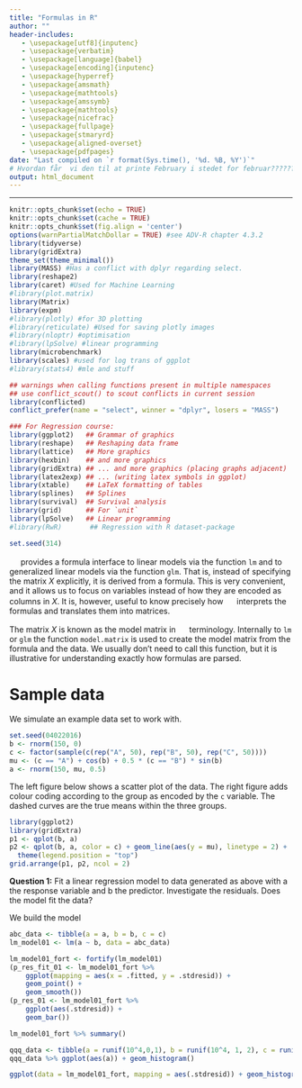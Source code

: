 ```yaml
---
title: "Formulas in R"
author: ""
header-includes:
   - \usepackage[utf8]{inputenc}
   - \usepackage{verbatim}
   - \usepackage[language]{babel}
   - \usepackage[encoding]{inputenc}
   - \usepackage{hyperref}
   - \usepackage{amsmath}
   - \usepackage{mathtools}
   - \usepackage{amssymb}
   - \usepackage{mathtools}
   - \usepackage{nicefrac}
   - \usepackage{fullpage}
   - \usepackage{stmaryrd}
   - \usepackage{aligned-overset}
   - \usepackage{pdfpages}
date: "Last compiled on `r format(Sys.time(), '%d. %B, %Y')`"
# Hvordan får  vi den til at printe February i stedet for februar??????
output: html_document
---
```


------------------------------------------------------------------------

```{=html}
<!-- RMD/RStudio tips:
1. CTRL+SHIFT+C RMD-comments-out the selected lines, with in a standard HTML comment-out format. 

2. CTRL+ALT+I inserts a new r codechunck

3. Pressing CTRL+SHIFT+ENTER when over a code chunck gives you a preview of the results of the chunck

4. CTRL+SHIFT+K gives you a preview of the entire resulting HTML file.

5. Note the different results of '#HS 1' and 
'# HS 1' (without the '') in the output

6. It is possible to compile regular R-scripts into Rmd files - this is done by pressing CTRL+SHIFT+K while attending any R-script. <<<- Though this apparently doesn't work for HS Problems.R for some reason!?!?!? ->>>

7. Selective use of the echo=c(...) option within code chuncks allows assignment of a variable, to show the assignment in the knitted document, and showing the value of the assignment seamlessly as well - see HS2.3

8. It is possible to include results of R-analysis such as summary statistics in LaTeX-equations in RMD, see HS2.3

9. Adding fig.align="center" to a code chunk centers any figures generated by the chunck.

9.1 note that properties of codechunks seem casesensitive; fig.align="center" centers a figure, but fig.align="Center" (with capital C) doesn't

10. A new subtitle needs a blank line before itself: 
'works:

#### HS 7
'

'doesn't:
blablabla
#### HS 7
'

'doesn't either:
<!-- blablabla ->
#### HS 7
'
11. Pressing F7 when marking, or hovering over a word will spellcheck the word

12. CTRL + - (minus) zooms out, CTRL + + (plus) zooms in

13. CTRL + D Deletes the current line, or current selection of lines

14.    THE FOLLOWING SOURCE EDITOR FOLDING METHODS:
14.1   Collapse current fold: ALT + L
14.1.1 Expand current fold: SHIFT + ALT + L
14.2   Collapse "all" subfolds: ALT + O <- !?!! Note that this leaves a small letter 'o' in the text !!?!
14.2.1 Expand "all" subfolds: SHIFT + ALT + O
14.3   Collapse all other folds: ALT + 0 (zero)

15. SHIFT + ALT + J allows you to jump to specific parts of the document

16. Writing a new line with '...' will cause all previous output to be hidden in the knittet document

17. 

18. Note that 'attach' only has the scope of the current R-chunck.

19. One way to get pdf printout is to compile a html-printout, and then, in-browser, 'print' the HTML page      as a pdf.

20. CTRL + SHIFT + M gives the pipe operator.

21. Pressing CTRL + F3 searches on the selected word.

22. ALT + SHIFT + DOWN copies a line to below.

23. CTRL + ALT + K highlights all similar words in block for editing.

24. One might consider switching to Quarto documents as opposed to rmd: https://quarto.org/docs/computations/r.html
-->
```

```{=html}
<!-- R tips:

1. Writing (q<-5) around R code, will both assign and print the code upon assignment 

2. `utils::browseURL(getwd())` opens the working directory, or file location if run in file, using windows explorer

3. The conflicted package gives warnings when called function names appear in multiple namespaces

4. options() provides various global parameters that one may change for the R session.

5. rm() gives you the ability to deallocate memory for a stored R-object, such as a variable

6. ?scale_colour_discrete showcases a way of changing default colour scheme of ggplot

-->
```

```{=html}
<!-- git/shell tips:

1. `git commit -a -m "commit message"` as implemented within the (git) terminal (can be accessed within the git menu in RStudio via the "More" (gear icon)) commits all (-a) files within the perview of git using the message (-m) "commit message"

2. `git push` as implemented within the (git) terminal pushes the commit, as standard and when in a RProject, to the repository's main branch, unless otherwise specified.

3. mv 'filename_old' 'filename_new' used within the shell/terminal will change the name of a file.
-->
```

<!-- ---?--- How do I create a closeable Rmd section, such that I do not have to scroll through the LaTeX commands each time? - !!! Can be done with '-----' through this also creates a line in the knittet document. -->

<!-- How do I publish and share the HTML as a viewable (and linkable) website - this can be done through github? -->

<!-- How can I share R markdown files such that multiple people can edit them at the same time? -->

<!-- Do we need parindent controls as in LaTeX? -->

<!-- Use of the cache function to reduce recompile times -->

<!-- How to close current subsection with a keyboard shortcut? How to close subsubsections,...? - !!!See RMD tip 14!!! -->

<!-- Chunk naming? -->

<!-- How to define variables such that they have scope within their own ## segment? -->

<!-- How do I delete all non-needed variables for each new section in R??? -->

<!-- LaTeX commands -->

\newcommand{\C}{\mathbb{C}}

<!--- Komplekse tal --->

\newcommand{\R}{\mathbb{R}}

<!--- Reelle tal--->

\newcommand{\Q}{\mathbb{Q}}

<!---Rationelle tal--->

\newcommand{\Z}{\mathbb{Z}}

<!---Hele tal--->

\newcommand{\N}{\mathbb{N}}

<!---Naturlige tal--->

\newcommand{\E}{\mathbb{E}}

<!---mean--->

\newcommand{\F}{\mathbb{F}}

<!---Baggrundsrum sigma-alg--->

\newcommand{\B}{\mathbb{B}}

<!---Borel sigma--->

\newcommand{\K}{\mathbb{K}}

<!---Generel field--->

\newcommand{\RB}{\overline{\R}}

<!---Udvidede reelle tal--->

\newcommand{\ms}[1]{\mathscr{#1}}
\newcommand{\mc}[1]{\mathcal{#1}}


\newcommand{\mf}[1]{\mathfrak{#1}}


<!---Arrows -->

\newcommand{\ra}{\rightarrow}

<!---Konvergens pil højre -->

\newcommand{\nra}{\nrightarrow}

<!---ikke Konvergens pil højre -->

\newcommand{\la}{\leftarrow}

<!---Konv pil venstre -->

\newcommand{\nla}{\nleftarrow}

<!---ikke Konvergens pil venstre -->

\newcommand{\lra}{\leftrightarrow}

<!---højre venstre pil -->

\newcommand{\nlra}{\nleftrightarrow}

<!---ikke højre venstre pil -->

\newcommand{\hra}{\hookrightarrow}

<!---Injektiv  pil højre -->

\newcommand{\Ra}{\Rightarrow}

<!---Implikations pil højre -->

\newcommand{\Lra}{\Leftrightarrow}

<!---Bi-implikations pil -->

\newcommand{\Uda}{\Updownarrow}

<!---Bi-implikations pil (op og ned) -->

\newcommand{\Da}{\Downarrow}

<!---implikations pil (ned) -->


\newcommand{\inse}{\overset{\cdot}{=}} <!--- Insert values in calculation -->

\newcommand{\eqd}{\overset{d.}{=}}

<!--- Parenteser --->

\newcommand{\lrp}[1]{\mathopen{}\left({#1}\right)\mathclose{}}

<!-- \left("STUFF"\right) -->

\newcommand{\lrc}[1]{\mathopen{}\left\{{#1}\right\}\mathclose{}}

<!-- \left\{"STUFF"\right\} -->

\newcommand{\lrs}[1]{\mathopen{}\left[{#1}\right]\mathclose{}}

<!-- \left["STUFF"\right] -->

\newcommand{\lrb}[1]{\mathopen{}\left|{#1}\right|\mathclose{}}

<!-- \left|"STUFF"\right| -->

\newcommand{\inner}[2]{\mathopen{}\left\langle #1, #2 \right\rangle\mathclose{}}

<!-- <\left"STUFF1","STUFF2"\right> -->

\newcommand{\norm}[1]{\mathopen{}\left\lVert#1\right\rVert\mathclose{}}

<!-- \left||"STUFF"\right|| -->

\newcommand{\floor}[1]{\lfloor #1 \rfloor}

<!---Floor function --->

\newcommand{\ceil}[1]{\lceil #1 \rceil}

<!---ceil --->

<!--- Farver --->

\newcommand{\blue}[1]{\textcolor{blue}{{#1}}}

<!--- Turning text blue --->

\newcommand{\red}[1]{\textcolor{red}{{#1}}}

<!--- Turning text red --->

\newcommand{\green}[1]{\textcolor{green}{{#1}}}

<!--- Turning text green --->

\newcommand{\purple}[1]{\textcolor{purple}{{#1}}}

<!--- Turning text purple --->

\newcommand{\cyan}[1]{\textcolor{cyan}{{#1}}}

<!--- Turning text cyan --->

\newcommand{\orange}[1]{\textcolor{orange}{{#1}}}

<!--- Turning text orange --->

<!--- Oversetting bold accents --->

\newcommand{\boldhat}[1]{\mathbf{\hat{\text{$#1$}}}}
\newcommand{\boldbar}[1]{\mathbf{\bar{\text{$#1$}}}}
\newcommand{\boldtilde}[1]{\mathbf{\tilde{\text{$#1$}}}}
\newcommand{\boldcheck}[1]{\mathbf{\check{\text{$#1$}}}}
\newcommand{\indep}{\perp \!\!\! \perp}

<!---independence --->


\newcommand{\colvec}[1]{\begin{pmatrix}{#1}\end{pmatrix}}

<!-- Begin column vector - Doesn't seem to work with non-column vectors...-->

\newcommand{\nd}[2]{\mc{N}\lrp{{#1},{#2}}}

<!-- Normal distribution -->

\newcommand{\dnd}[2]{\sim\mc{N}\lrp{{#1},{#2}}}

<!-- Distributed as Normal distribution -->

\newcommand{\wnd}[3]{\frac{1}{\sqrt{2\pi\cdot {#3}}}e^{-\frac{1}{2}\frac{\lrp{{#1}-{#2}}^2}{{#3}}}}

<!-- With normal density (prob = #1, mean = #2, variance = #3 -->

<!-- \newcommand{\Rlogo}{![](../Data/R_logo.png){#id .class width=auto height=16px} } <!-- R logo implemented in text -->

<!-- Image insertion alla LaTeX doesn't seem to work too well..., but inserting the above gives the desired effect. -->
<!-- ![](./figures_images/R_logo.png){#id .class width=auto height=16px} -->



```r
knitr::opts_chunk$set(echo = TRUE)
knitr::opts_chunk$set(cache = TRUE)
knitr::opts_chunk$set(fig.align = 'center')
options(warnPartialMatchDollar = TRUE) #see ADV-R chapter 4.3.2
library(tidyverse)
library(gridExtra)
theme_set(theme_minimal())
library(MASS) #Has a conflict with dplyr regarding select.
library(reshape2)
library(caret) #Used for Machine Learning
#library(plot.matrix) 
library(Matrix)
library(expm)
#library(plotly) #for 3D plotting
#library(reticulate) #Used for saving plotly images
#library(nloptr) #optimisation
#library(lpSolve) #linear programming
library(microbenchmark)
library(scales) #used for log trans of ggplot
#library(stats4) #mle and stuff

## warnings when calling functions present in multiple namespaces
## use conflict_scout() to scout conflicts in current session
library(conflicted) 
conflict_prefer(name = "select", winner = "dplyr", losers = "MASS")

### For Regression course:
library(ggplot2)   ## Grammar of graphics
library(reshape)   ## Reshaping data frame
library(lattice)   ## More graphics
library(hexbin)    ## and more graphics
library(gridExtra) ## ... and more graphics (placing graphs adjacent)
library(latex2exp) ## ... (writing latex symbols in ggplot)
library(xtable)    ## LaTeX formatting of tables
library(splines)   ## Splines
library(survival)  ## Survival analysis
library(grid)      ## For `unit`
library(lpSolve)   ## Linear programming
#library(RwR)       ## Regression with R dataset-package

set.seed(314)
```

![](./figures_images/R_logo.png){#id .class width=auto height=16px} provides a formula interface to linear models via the function `lm` and to generalized linear models via the function `glm`. That is, instead of specifying the matrix $X$ explicitly, it is derived from a formula. This is very convenient, and it allows us to focus on variables instead of how they are encoded as columns in $X.$ It is, however, useful to know precisely how ![](./figures_images/R_logo.png){#id .class width=auto height=16px} interprets the formulas and translates them into matrices.

The matrix $X$ is known as the model matrix in ![](./figures_images/R_logo.png){#id .class width=auto height=16px} terminology. Internally to `lm` or `glm` the function `model.matrix` is used to create the model matrix from the formula and the data. We usually don’t need to call this function, but it is illustrative for understanding exactly how formulas are parsed.

# Sample data
We simulate an example data set to work with.


```r
set.seed(04022016)
b <- rnorm(150, 0)
c <- factor(sample(c(rep("A", 50), rep("B", 50), rep("C", 50))))
mu <- (c == "A") + cos(b) + 0.5 * (c == "B") * sin(b)
a <- rnorm(150, mu, 0.5)
```

The left figure below shows a scatter plot of the data. The right figure adds colour coding according to the group as encoded by the `c` variable. The dashed curves are the true means within the three groups.

```r
library(ggplot2)
library(gridExtra)
p1 <- qplot(b, a)
p2 <- qplot(b, a, color = c) + geom_line(aes(y = mu), linetype = 2) +
  theme(legend.position = "top")
grid.arrange(p1, p2, ncol = 2)
```


**Question 1:** Fit a linear regression model to data generated as above with a the response variable and b the predictor. Investigate the residuals. Does the model fit the data?

We build the model
```r
abc_data <- tibble(a = a, b = b, c = c)
lm_model01 <- lm(a ~ b, data = abc_data)
```

```r
lm_model01_fort <- fortify(lm_model01)
(p_res_fit_01 <- lm_model01_fort %>%
    ggplot(mapping = aes(x = .fitted, y = .stdresid)) +
    geom_point() +
    geom_smooth())
(p_res_01 <- lm_model01_fort %>%
    ggplot(aes(.stdresid)) +
    geom_bar())
```


```r
lm_model01_fort %>% summary()
```
```r
qqq_data <- tibble(a = runif(10^4,0,1), b = runif(10^4, 1, 2), c = runif(10^4, 2, 3))
qqq_data %>% ggplot(aes(a)) + geom_histogram()
```




```r
ggplot(data = lm_model01_fort, mapping = aes(.stdresid)) + geom_histogram(bins = 40)
```







